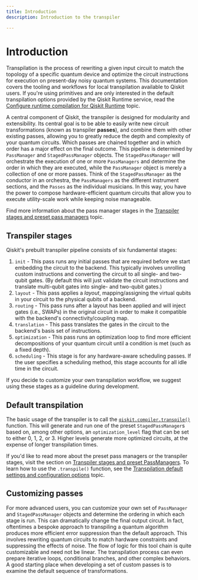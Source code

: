 ```yaml
---
title: Introduction
description: Introduction to the transpiler

---
```



# Introduction

Transpilation is the process of rewriting a given input circuit to match the topology of a specific quantum device and optimize the circuit instructions for execution on present-day noisy quantum systems.  This documentation covers the tooling and workflows for local transpilation available to Qiskit users.  If you're using primitives and are only interested in the default transpilation options provided by the Qiskit Runtime service, read the [Configure runtime compilation for Qiskit Runtime](../run/configure-runtime-compilation) topic.

A central component of Qiskit, the transpiler is designed for modularity and extensibility. Its central goal is to be able to easily write new circuit transformations (known as transpiler **passes**), and combine them with other existing passes, allowing you to greatly reduce the depth and complexity of your quantum circuits.  Which passes are chained together and in which order has a major effect on the final outcome. This pipeline is determined by `PassManager` and `StagedPassManager` objects.  The `StagedPassManager` will orchestrate the execution of one or more `PassManagers` and determine the order in which they are executed, while the `PassManager` object is merely a collection of one or more passes.  Think of the `StagedPassManager` as the conductor in an orchestra, the `PassManagers` as the different instrument sections, and the `Passes` as the individual musicians.  In this way, you have the power to compose hardware-efficient quantum circuits that allow you to execute utility-scale work while keeping noise manageable.

Find more information about the pass manager stages in the [Transpiler stages and preset pass managers](transpiler-stages) topic.


## Transpiler stages
Qiskit's prebuilt transpiler pipeline consists of six fundamental stages:

1. `init` - This pass runs any initial passes that are required before we start embedding the circuit to the backend.  This typically involves unrolling custom instructions and converting the circuit to all single- and two-qubit gates. (By default this will just validate the circuit instructions and translate multi-qubit gates into single- and two-qubit gates.)
1. `layout` - This pass applies a *layout*, mapping/assigning the virtual qubits in your circuit to the physical qubits of a backend.
1. `routing` - This pass runs after a layout has been applied and will inject gates (i.e., SWAPs) in the original circuit in order to make it compatible with the backend's connectivity/coupling map.
1. `translation` - This pass translates the gates in the circuit to the backend's basis set of instructions.
1. `optimization` - This pass runs an optimization loop to find more efficient decompositions of your quantum circuit until a condition is met (such as a fixed depth).
1. `scheduling` - This stage is for any hardware-aware scheduling passes. If the user specifies a scheduling method, this stage accounts for all idle time in the circuit.

 If you decide to customize your own transpilation workflow, we suggest using these stages as a guideline during development.



## Default transpilation
The basic usage of the transpiler is to call the [`qiskit.compiler.transpile()`](../api/qiskit/compiler#qiskit.compiler.transpile) function.  This will generate and run one of the preset `StagedPassManager`s based on, among other options, an `optimization_level` flag that can be set to either 0, 1, 2, or 3.  Higher levels generate more optimized circuits, at the expense of longer transpilation times.

If you'd like to read more about the preset pass managers or the transpiler stages, visit the section on [Transpiler stages and preset PassManagers](transpiler-stages). To learn how to use the `.transpile()` function, see the [Transpilation default settings and configuration options](defaults_and_configuration_options) topic.


## Customizing passes
For more advanced users, you can customize your own set of `PassManager` and `StagedPassManager` objects and determine the ordering in which each stage is run.  This can dramatically change the final output circuit. In fact, oftentimes a bespoke approach to transpiling a quantum algorithm produces more efficient error suppression than the default approach.  This involves rewriting quantum circuits to match hardware constraints and suppressing the effects of noise.  The flow of logic for this tool chain is quite customizable and need not be linear.  The transpilation process can even prepare iterative loops, conditional branches, and other complex behaviors.  A good starting place when developing a set of custom passes is to examine the default sequence of transformations.
